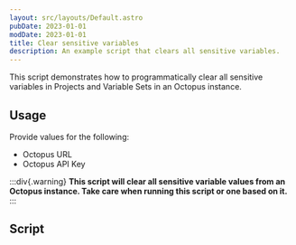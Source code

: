 ```yaml
---
layout: src/layouts/Default.astro
pubDate: 2023-01-01
modDate: 2023-01-01
title: Clear sensitive variables
description: An example script that clears all sensitive variables.
---
```


This script demonstrates how to programmatically clear all sensitive variables in Projects and Variable Sets in an Octopus instance.

## Usage

Provide values for the following:

- Octopus URL
- Octopus API Key

:::div{.warning}
**This script will clear all sensitive variable values from an Octopus instance. Take care when running this script or one based on it.**
:::

## Script

<ClearSensitiveVariablesScripts />